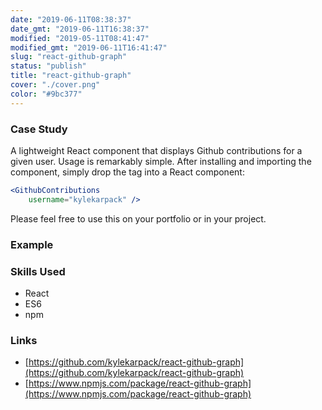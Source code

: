 ```yaml
---
date: "2019-06-11T08:38:37"
date_gmt: "2019-06-11T16:38:37"
modified: "2019-05-11T08:41:47"
modified_gmt: "2019-06-11T16:41:47"
slug: "react-github-graph"
status: "publish"
title: "react-github-graph"
cover: "./cover.png"
color: "#9bc377"
---
```



### Case Study

A lightweight React component that displays Github contributions for a given user. Usage is remarkably simple. After installing and importing the component, simply drop the tag into a React component:

```jsx
<GithubContributions 
	username="kylekarpack" />
```
Please feel free to use this on your portfolio or in your project.

### Example
<GithubContributions username="kylekarpack"></GithubContributions>

### Skills Used

- React
- ES6
- npm

### Links

- [https://github.com/kylekarpack/react-github-graph](https://github.com/kylekarpack/react-github-graph)
- [https://www.npmjs.com/package/react-github-graph](https://www.npmjs.com/package/react-github-graph)